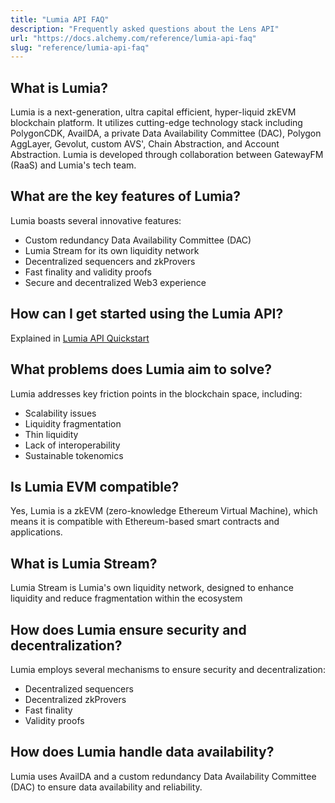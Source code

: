 ```yaml
---
title: "Lumia API FAQ"
description: "Frequently asked questions about the Lens API"
url: "https://docs.alchemy.com/reference/lumia-api-faq"
slug: "reference/lumia-api-faq"
---
```



## What is Lumia?

Lumia is a next-generation, ultra capital efficient, hyper-liquid zkEVM blockchain platform. It utilizes cutting-edge technology stack including PolygonCDK, AvailDA, a private Data Availability Committee (DAC), Polygon AggLayer, Gevolut, custom AVS', Chain Abstraction, and Account Abstraction. Lumia is developed through collaboration between GatewayFM (RaaS) and Lumia's tech team.

## What are the key features of Lumia?

Lumia boasts several innovative features:

* Custom redundancy Data Availability Committee (DAC)
* Lumia Stream for its own liquidity network
* Decentralized sequencers and zkProvers
* Fast finality and validity proofs
* Secure and decentralized Web3 experience

## How can I get started using the Lumia API?

Explained in [Lumia API Quickstart](/reference/lumia-api-quickstart)

## What problems does Lumia aim to solve?

Lumia addresses key friction points in the blockchain space, including:

* Scalability issues
* Liquidity fragmentation
* Thin liquidity
* Lack of interoperability
* Sustainable tokenomics

## Is Lumia EVM compatible?

Yes, Lumia is a zkEVM (zero-knowledge Ethereum Virtual Machine), which means it is compatible with Ethereum-based smart contracts and applications.

## What is Lumia Stream?

Lumia Stream is Lumia's own liquidity network, designed to enhance liquidity and reduce fragmentation within the ecosystem

## How does Lumia ensure security and decentralization?

Lumia employs several mechanisms to ensure security and decentralization:

* Decentralized sequencers
* Decentralized zkProvers
* Fast finality
* Validity proofs

## How does Lumia handle data availability?

Lumia uses AvailDA and a custom redundancy Data Availability Committee (DAC) to ensure data availability and reliability.
